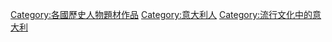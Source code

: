 [[Category:各國歷史人物題材作品|Category:各國歷史人物題材作品]]
[[Category:意大利人|Category:意大利人]]
[[Category:流行文化中的意大利|Category:流行文化中的意大利]]